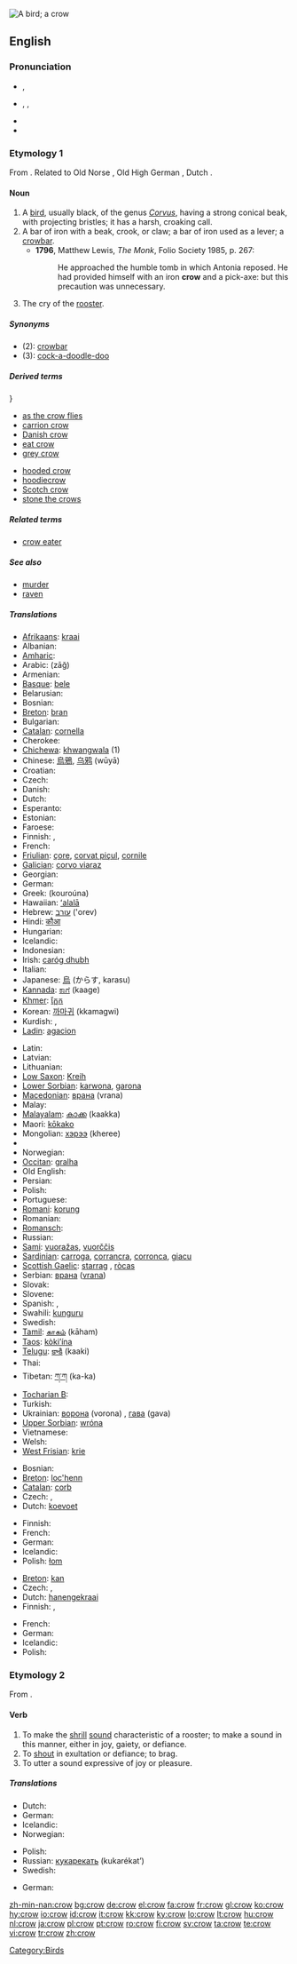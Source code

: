 [[Image:Corvus brachyrhynchos 2.jpg|thumb|A bird; a crow]]
{{also|Crow}}
==English==
{{wikipedia}}

===Pronunciation===
* {{a|RP}} {{IPA|/kɹəʊ/}}, {{SAMPA|/kr@U/}}
* {{a|US}} {{enPR|krō}}, {{IPA|/kroʊ/}}, {{SAMPA|/kroU/}}
* {{audio|en-us-crow.ogg|Audio (US)}}
* {{rhymes|əʊ}}

===Etymology 1===
From {{etyl|ang}} {{term|crawe|crāwe|lang=ang}}. Related to Old Norse {{term|kráka|lang=non}}, Old High German {{term|kraia|lang=goh}}, Dutch {{term|kraai|lang=nl}}.

====Noun====
{{en-noun}}

# A [[bird]], usually black, of the genus ''[[Corvus]]'', having a strong conical beak, with projecting bristles; it has a harsh, croaking call.
# A bar of iron with a beak, crook, or claw; a bar of iron used as a lever; a [[crowbar]].
#* '''1796''', Matthew Lewis, ''The Monk'', Folio Society 1985, p. 267:
#*: He approached the humble tomb in which Antonia reposed.  He had provided himself with an iron '''crow''' and a pick-axe: but this precaution was unnecessary.
# The cry of the [[rooster]].

=====Synonyms=====
* (2): [[crowbar]]
* (3): [[cock-a-doodle-doo]]

=====Derived terms=====
{{rel-top|terms derived from crow {noun}}}
* [[as the crow flies]]
* [[carrion crow]]
* [[Danish crow]]
* [[eat crow]]
* [[grey crow]]
{{rel-mid}}
* [[hooded crow]]
* [[hoodiecrow]]
* [[Scotch crow]]
* [[stone the crows]]
{{rel-bottom}}

=====Related terms=====
* [[crow eater]]

=====See also=====
* [[murder]]
* [[raven]]

=====Translations=====
{{trans-top|any bird of the genus ''Corvus''}}
* [[Afrikaans]]: [[kraai]]
* Albanian: {{t+|sq|sorrë|f|xs=Albanian}}
* [[Amharic]]: {{tø|am|ቁራ|tr=qura|sc=Ethi}}
* Arabic: {{Arab|[[زاغ|زاغٌ]]}} (zāğ) {{m}}
* Armenian: {{t|hy|ագռավ|sc=Armn|tr=agṙav}}
* [[Basque]]: [[bele]]
* Belarusian: {{t-|be|варона|f|tr=varona|sc=Cyrl|xs=Belarusian}}
* Bosnian: {{t-|bs|vrana|f}}
* [[Breton]]: [[bran]] {{f}}
* Bulgarian: {{t+|bg|врана|f|tr=vrana|sc=Cyrl}}
* [[Catalan]]: [[cornella]] {{f}}
* Cherokee: {{t|chr|ᎪᎬ|tr=gogv|sc=Cher}}
* [[Chichewa]]: [[khwangwala]] (1)
* Chinese: [[烏鴉]], [[乌鸦]] (wūyā)
* Croatian: {{t+|hr|vrana|f}}
* Czech: {{t+|cs|vrána|f}}
* Danish: {{t|da|krage|c}}
* Dutch: {{t+|nl|kraai|m}}
* Esperanto: {{t-|eo|korniko|xs=Esperanto}}
* Estonian: {{t+|et|vares}}
* Faroese: {{t-|fo|kráka|f|xs=Faroese}}
* Finnish: {{t+|fi|varis}}, {{t-|fi|varislintu}}
* French: {{t+|fr|corneille|f}}
* [[Friulian]]: [[çore]], [[corvat piçul]], [[cornile]]
* [[Galician]]: [[corvo viaraz]] {{m}}
* Georgian: {{t|ka|ყვავი|tr=q‘vavi|xs=Georgian}}
* German: {{t+|de|Krähe|f}}
* Greek: {{t+|el|κουρούνα|f|sc=Grek}} (kouroúna)
* Hawaiian: [[ʻalalā]]
* Hebrew: [[עורב]] ('orev) {{m}}
* Hindi: [[कौआ]]
* Hungarian: {{t+|hu|varjú}}
* Icelandic: {{t+|is|kráka|f}}
* Indonesian: {{t|id|burung gagak}}
* Irish: [[caróg dhubh]] {{f}}
* Italian: {{t-|it|cornacchia|f}}
* Japanese: [[烏]] (からす, karasu)
* [[Kannada]]: [[ಕಾಗೆ]] (kaage)
* [[Khmer]]: [[ក្អែក]]
* Korean: [[까마귀]] (kkamagwi)
* Kurdish: {{ku-Arab|[[قه‌ل]]}}, {{ku-Arab|[[قه‌له‌ڕه‌ش]]}}
* [[Ladin]]: [[agacion]]
{{trans-mid}}
* Latin: {{t-|la|corvus|m}}
* Latvian: {{t-|lv|vārna|f|xs=Latvian}}
* Lithuanian: {{t+|lt|varna|f|xs=Lithuanian}}
* [[Low Saxon]]: [[Kreih]] {{f}}
* [[Lower Sorbian]]: [[karwona]], [[garona]]
* [[Macedonian]]: [[врана]] (vrana) {{f}}
* Malay: {{t|ms|burung gagak|xs=Malay}}
* [[Malayalam]]: [[കാക്ക]] (kaakka)
* Maori: [[kōkako]]
* Mongolian: [[хэрээ]] (kheree)
* {{trreq|Nepali}}
* Norwegian: {{t-|no|kråke|f}}
* [[Occitan]]: [[gralha]] {{f}}
* Old English: {{t|ang|crawe|alt=crāwe}}
* Persian: {{t+|fa|کلاغ|tr=kalâgh|sc=fa-Arab|xs=Persian}}
* Polish: {{t+|pl|wrona|f}}
* Portuguese: {{t+|pt|corvo|m}}
* [[Romani]]: [[korung]] {{m}}
* Romanian: {{t+|ro|cioară|f}}
* [[Romansch]]: {{t|rm|corv nair|xs=Romansch}}
* Russian: {{t+|ru|ворона|f|tr=voróna|sc=Cyrl}}
* [[Sami]]: [[vuoražas]], [[vuorččis]]
* [[Sardinian]]: [[carroga]], [[corrancra]], [[corronca]], [[giacu]]
* [[Scottish Gaelic]]: [[starrag]] {{f}}, [[ròcas]] {{m}}
* Serbian: [[врана]] ([[vrana]]) {{f}}
* Slovak: {{t-|sk|vrana|f}}
* Slovene: {{t+|sl|vrana|f}}
* Spanish: {{t-|es|corneja|f}}, {{t+|es|cuervo|m}}
* Swahili: [[kunguru]]
* Swedish: {{t+|sv|kråka|c}}
* [[Tamil]]: [[காகம்]] (kāham)
* [[Taos]]: [[kòki’ína]]
* [[Telugu]]: [[కాకి]] (kaaki)
* Thai: {{t-|th|กา|tr=kaa|sc=Thai|xs=Thai}}
* Tibetan: [[ཀ་ཀ]] (ka-ka)
* [[Tocharian B]]: {{tø|txb|wrauña|f|xs=Tocharian B}}
* Turkish: {{t+|tr|karga}}
* Ukrainian: [[ворона]] (vorona) {{f}}, [[гава]] (gava) {{f}}
* [[Upper Sorbian]]: [[wróna]] {{f}}
* Vietnamese: {{t-|vi|con quạ|xs=Vietnamese}}
* Welsh: {{t-|cy|brân|f|xs=Welsh}}
* [[West Frisian]]: [[krie]] {{c}}
{{trans-bottom}}

{{trans-top|bar of iron}}
* Bosnian: {{t-|bs|krik}}
* [[Breton]]: [[loc'henn]] {{f}}
* [[Catalan]]: [[corb]] {{m}}
* Czech: {{t-|cs|páčidlo|n}}, {{t-|cs|sochor|m}}
* Dutch: [[koevoet]]
{{trans-mid}}
* Finnish: {{t+|fi|sorkkarauta}}
* French: {{t+|fr|pied-de-biche|m}}
* German: {{t-|de|Brecheisen|n}}
* Icelandic: {{t-|is|kúbein|n}}
* Polish: [[łom]] {{m}}
{{trans-bottom}}

{{trans-top|cry of the rooster}}
* [[Breton]]: [[kan]] {{m}}
* Czech: {{t-|cs|kokrhání|n}}, {{t-|cs|zakokrhání|n}}
* Dutch: [[hanengekraai]]
* Finnish: {{t|fi|kieunta}}, {{t|fi|kiekuminen}}
{{trans-mid}}
* French: {{t+|fr|chant|m}}
* German: {{t-|de|Krähen|n}}
* Icelandic: {{t-|is|hanagal|n}}
* Polish: {{t+|pl|pianie|n}}
{{trans-bottom}}

===Etymology 2===
From {{etyl|ang}} {{term|crawan|crāwan|lang=ang}}.

====Verb====
{{en-verb|crows|crowing|'''[[crowed]]''' or '''[[crew]]''' (Br. Eng. sense 1 only)|crowed}}

# To make the [[shrill]] [[sound]] characteristic of a rooster; to make a sound in this manner, either in joy, gaiety, or defiance.
# To [[shout]] in exultation or defiance; to brag.
# To utter a sound expressive of joy or pleasure.

=====Translations=====
{{trans-top|To make the sound of a rooster}}
* Dutch: {{t+|nl|kraaien}}
* German: {{t+|de|krähen}}
* Icelandic: {{t-|is|gala}}
* Norwegian: {{t-|no|gale}}
{{trans-mid}}
* Polish: {{t+|pl|piać}}
* Russian: [[кукарекать]] (kukarékat’)
* Swedish: {{t+|sv|gala}}
{{trans-bottom}}

{{trans-top|To shout or brag}}
{{trans-mid}}
{{trans-bottom}}

{{trans-top|To utter a sound of joy}}
* German: {{t+|de|jauchzen}}
{{trans-mid}}
{{trans-bottom}}

[[Category:Birds]]

[[zh-min-nan:crow]]
[[bg:crow]]
[[de:crow]]
[[el:crow]]
[[fa:crow]]
[[fr:crow]]
[[gl:crow]]
[[ko:crow]]
[[hy:crow]]
[[io:crow]]
[[id:crow]]
[[it:crow]]
[[kk:crow]]
[[ky:crow]]
[[lo:crow]]
[[lt:crow]]
[[hu:crow]]
[[nl:crow]]
[[ja:crow]]
[[pl:crow]]
[[pt:crow]]
[[ro:crow]]
[[fi:crow]]
[[sv:crow]]
[[ta:crow]]
[[te:crow]]
[[vi:crow]]
[[tr:crow]]
[[zh:crow]]